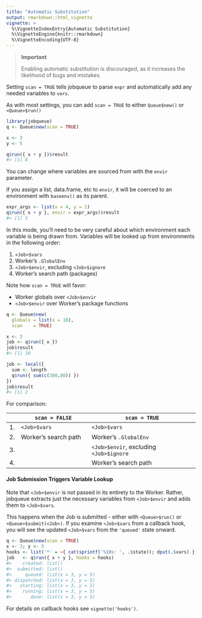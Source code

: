 ```yaml
---
title: "Automatic Substitution"
output: rmarkdown::html_vignette
vignette: >
  %\VignetteIndexEntry{Automatic Substitution}
  %\VignetteEngine{knitr::rmarkdown}
  %\VignetteEncoding{UTF-8}
---
```



> **Important**
> 
> Enabling automatic substitution is discouraged, as it increases the 
> likelihood of bugs and mistakes.


Setting `scan = TRUE` tells jobqueue to parse `expr` and automatically add any needed 
variables to `vars`.

As with most settings, you can add `scan = TRUE` to either `Queue$new()` or `<Queue>$run()`

```r
library(jobqueue)
q <- Queue$new(scan = TRUE)

x <- 3
y <- 5

q$run({ x + y })$result
#> [1] 8
```

You can change where variables are sourced from with the `envir` parameter.

If you assign a list, data.frame, etc to `envir`, it will be coerced to an 
environment with `baseenv()` as its parent.

```r
expr_args <- list(x = 4, y = 1)
q$run({ x + y }, envir = expr_args)$result
#> [1] 5
```


In this mode, you'll need to be very careful about which environment each variable is being drawn from. Variables will be looked up from environments in the following order:

1. `<Job>$vars`
2. Worker's `.GlobalEnv`
3. `<Job>$envir`, excluding `<Job>$ignore`
4. Worker's search path (packages)

Note how `scan = TRUE` will favor:

* Worker globals over `<Job>$envir`
* `<Job>$envir` over Worker's package functions

```r
q <- Queue$new(
  globals = list(x = 10),
  scan    = TRUE)

x <- 3
job <- q$run({ x })
job$result
#> [1] 10

job <- local({
  sum <- length
  q$run({ sum(c(300,80)) })
})
job$result
#> [1] 2
```

For comparison:

|    | `scan = FALSE`            | `scan = TRUE`                           |
|----|---------------------------|-----------------------------------------|
| 1. | `<Job>$vars`              | `<Job>$vars`                            |
| 2. | Worker's search path      | Worker's `.GlobalEnv`                   |
| 3. |                           | `<Job>$envir`, excluding `<Job>$ignore` |
| 4. |                           | Worker's search path                    |


#### Job Submission Triggers Variable Lookup

Note that `<Job>$envir` is not passed in its entirety to the Worker.
Rather, jobqueue extracts just the necessary variables from `<Job>$envir` and 
adds them to `<Job>$vars`.

This happens when the Job is submitted - either with `<Queue>$run()` or 
`<Queue>$submit(<Job>)`. If you examine `<Job>$vars` from a callback hook, 
you will see the updated `<Job>$vars` from the `'queued'` state onward.

```r
q <- Queue$new(scan = TRUE)
x <- 3; y <- 5
hooks <- list('*' = ~{ cat(sprintf('%10s: ', .$state)); dput(.$vars) })
job   <- q$run({ x + y }, hooks = hooks)
#>    created: list()
#>  submitted: list()
#>     queued: list(x = 3, y = 5)
#> dispatched: list(x = 3, y = 5)
#>   starting: list(x = 3, y = 5)
#>    running: list(x = 3, y = 5)
#>       done: list(x = 3, y = 5)
```

For details on callback hooks see `vignette('hooks')`.
